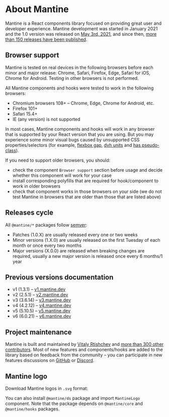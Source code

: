 

# About Mantine

Mantine is a React components library focused on providing great user and developer experience.
Mantine development was started in January 2021 and the 1.0 version was released on [May 3rd, 2021](https://github.com/mantinedev/mantine/releases/tag/1.0.0),
and since then, [more than 150 releases have been published](https://github.com/mantinedev/mantine/releases).

## Browser support

Mantine is tested on real devices in the following browsers before each minor and major release: Chrome, Safari, Firefox,
Edge, Safari for iOS, Chrome for Android. Testing in other browsers is not performed.

All Mantine components and hooks were tested to work in the following browsers:

- Chromium browsers 108+ – Chrome, Edge, Chrome for Android, etc.
- Firefox 101+
- Safari 15.4+
- IE (any version) is not supported

In most cases, Mantine components and hooks will work in any browser that is supported
by your React version that you are using. But you may experience some minor visual bugs
caused by unsupported CSS properties/selectors (for example, [flexbox gap](https://caniuse.com/flexbox-gap), [dvh units](https://caniuse.com/mdn-css_types_length_viewport_percentage_units_dynamic) and [has pseudo-class](https://caniuse.com/css-has)).

If you need to support older browsers, you should:

- check the component `Browser support` section before usage and decide whether this component will work for your case
- install corresponding polyfills that are required for hook/component to work in older browsers
- check that component works in those browsers on your side (we do not test Mantine in browsers that are older than those that are listed above)

## Releases cycle

All `@mantine/*` packages follow [semver](https://semver.org/):

- Patches (1.0.X) are usually released every one or two weeks
- Minor versions (1.X.0) are usually released on the first Tuesday of each month or once every two months
- Major versions (X.0.0) are released when breaking changes are required, usually a new major version is released once every 6 months/1 year

## Previous versions documentation

- v1 (1.3.1) – [v1.mantine.dev](https://v1.mantine.dev/)
- v2 (2.5.1) – [v2.mantine.dev](https://v2.mantine.dev/)
- v3 (3.6.14) – [v3.mantine.dev](https://v3.mantine.dev/)
- v4 (4.2.12) – [v4.mantine.dev](https://v4.mantine.dev/)
- v5 (5.10.5) – [v5.mantine.dev](https://v5.mantine.dev/)
- v6 (6.0.21) – [v6.mantine.dev](https://v6.mantine.dev/)

## Project maintenance

Mantine is built and maintained by [Vitaly Rtishchev](https://github.com/rtivital) and [more than 300 other contributors](https://github.com/mantinedev/mantine/graphs/contributors).
Most of new features and components/hooks are added to the library based on feedback from the community –
you can participate in new features discussions on [GitHub](https://github.com/mantinedev/mantine/discussions) or [Discord](https://discord.gg/wbH82zuWMN).

## Mantine logo

Download Mantine logos in `.svg` format:

<LogoAssets />

You can also install `@mantine/ds` package and import `MantineLogo` component.
Note that the package depends on `@mantine/core` and `@mantine/hooks` packages.

<InstallScript packages="@mantine/ds" />

<Demo data={GuidesDemos.logo} />
